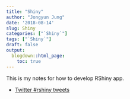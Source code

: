 ```yaml
---
title: "Shiny"
author: "Jongyun Jung"
date: '2018-08-14'
slug: Shiny
categories: ["`Shiny`"]
tags: ["`Shiny`"]
draft: false
output:
  blogdown::html_page:
    toc: true 
---
```


This is my notes for how to develop RShiny app. 

- [Twitter #rshiny tweets](https://twitter.com/hashtag/rshiny?src=hash)




